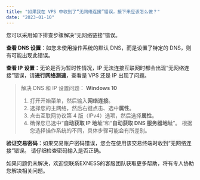 ```yaml
---
title: "如果我在 VPS 中收到了“无网络连接”错误，接下来应该怎么做？"
date: "2023-01-10"
---
```


<Ads></Ads> 

您可以采用如下排查步骤解决“无网络链接”错误。

**查看 DNS 设置**：如您未使用操作系统的默认 DNS，而是设置了特定的 DNS，则有可能出现此错误。

**查看 IP 设置**：无论是否为暂时性情况，IP 无法连接互联网时都会出现“无网络连接”错误，请**进行网络测速**，查看是 VPS 还是 IP 出现了问题。

> 解决 DNS 和 IP 设置问题：
> **Windows 10**
> 1. 打开开始菜单，然后输入**网络连接**。
> 2. 选择您的主网络，然后右键点击、选中**属性**。
> 3. 点击互联网协议第 4 版（IPv4）选项，然后选择**属性**。
> 4. 确保您已选中“**自动获取 IP 地址**”和“**自动获取 DNS 服务器地址**”。
> 根据您选择操作系统的不同，具体步骤可能会有所差别。

**验证交易密码**：如果交易账户密码错误，您会在使用该交易终端时收到“无网络连接”错误。 请仔细检查密码输入是否正确。

如果问题仍未解决，欢迎您联系EXNESS的客服团队获取更多帮助，将有专人协助您解决相关问题。

